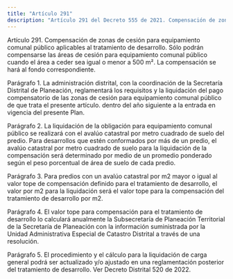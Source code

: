 ```yaml
---
title: "Artículo 291"
description: "Artículo 291 del Decreto 555 de 2021. Compensación de zonas de cesión para equipamiento comunal público aplicables al tratamiento de de..."
---
```


Artículo 291. Compensación de zonas de cesión para equipamiento comunal público aplicables al tratamiento de desarrollo. Sólo podrán compensarse las áreas de cesión para equipamiento comunal público cuando el área a ceder sea igual o menor a 500 m². La compensación se hará al fondo correspondiente.
 
Parágrafo 1. La administración distrital, con la coordinación de la Secretaría Distrital de Planeación, reglamentará los requisitos y la liquidación del pago compensatorio de las zonas de cesión para equipamiento comunal público de que trata el presente artículo. dentro del año siguiente a la entrada en vigencia del presente Plan.
 
Parágrafo 2. La liquidación de la obligación para equipamiento comunal público se realizará con el avalúo catastral por metro cuadrado de suelo del predio. Para desarrollos que estén conformados por más de un predio, el avalúo catastral por metro cuadrado de suelo para la liquidación de la compensación será determinado por medio de un promedio ponderado según el peso porcentual de área de suelo de cada predio.
 
Parágrafo 3. Para predios con un avalúo catastral por m2 mayor o igual al valor tope de compensación definido para el tratamiento de desarrollo, el valor por m2 para la liquidación será el valor tope para la compensación del tratamiento de desarrollo por m2.
 
Parágrafo 4. El valor tope para compensación para el tratamiento de desarrollo lo calculará anualmente la Subsecretaría de Planeación Territorial de la Secretaría de Planeación con la información suministrada por la Unidad Administrativa Especial de Catastro Distrital a través de una resolución.
 
Parágrafo 5. El procedimiento y el cálculo para la liquidación de carga general podrá ser actualizado y/o ajustado en una reglamentación posterior del tratamiento de desarrollo.
Ver Decreto Distrital 520 de 2022.